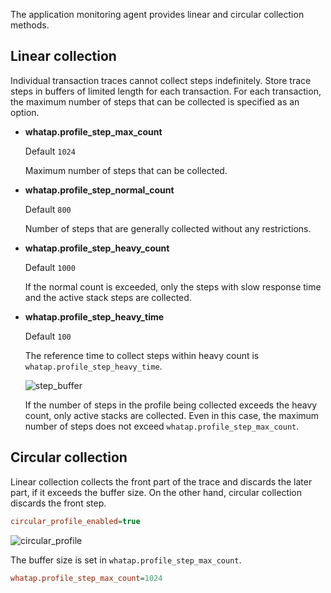 The application monitoring agent provides linear and circular collection methods.

## Linear collection

Individual transaction traces cannot collect steps indefinitely. Store trace steps in buffers of limited length for each transaction. For each transaction, the maximum number of steps that can be collected is specified as an option.

-   **whatap.profile_step_max_count**

    Default `1024`

    Maximum number of steps that can be collected.

-   **whatap.profile_step_normal_count**

    Default `800`

    Number of steps that are generally collected without any restrictions.

-   **whatap.profile_step_heavy_count**

    Default `1000`

    If the normal count is exceeded, only the steps with slow response time and the active stack steps are collected.

-   **whatap.profile_step_heavy_time**

    Default `100`

    The reference time to collect steps within heavy count is `whatap.profile_step_heavy_time`.

    ![step_buffer](https://img.whatap.io/media/agent_java/data/step_buffer.png) 

    If the number of steps in the profile being collected exceeds the heavy count, only active stacks are collected. Even in this case, the maximum number of steps does not exceed `whatap.profile_step_max_count`.

## Circular collection

Linear collection collects the front part of the trace and discards the later part, if it exceeds the buffer size. On the other hand, circular collection discards the front step. 

```ini
circular_profile_enabled=true
```

![circular_profile](https://img.whatap.io/media/agent_java/data/circular_profile.png)

The buffer size is set in `whatap.profile_step_max_count`.

```ini
whatap.profile_step_max_count=1024
```
